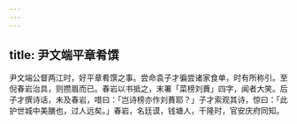 ```yaml
---
---
---
```

title: 尹文端平章肴馔
---



尹文端公督两江时，好平章肴馔之事。尝命袁子才徧尝诸家食单，时有所称引。至倪春岩治具，则攒眉而已。春岩以书抵之，末署「菜榜刘蕡」四字，闻者大笑。后子才撰诗话，未及春岩，唶曰：「岂诗榜亦作刘蕡耶？」子才索观其诗，惊曰：「此护世城中美膳也，过人远矣。」春岩，名廷谟，钱塘人，干隆时，官安庆府同知。